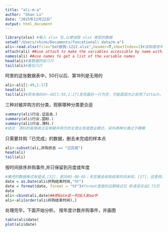 ```yaml
---
title: "ali-m-a"
author: "Shan Lu"
date: "2015年12月22日"
output: html_document
---
```


```r
library(xlsx) #载入 xlsx 包,以便读取 xlsx 类型的数据
setwd("/Users/shine/Documents/funcational\ data/m-a")
ali<-read.xlsx(file="bat收购-1222.xlsx",header=T,sheetIndex=1)#读取路径中的数据,sheet1是阿里
attach(ali) ##use attach to make the variables accessible by name within the R session
names(ali) ##use names to get a list of the variable names
head(ali)#看数据的前几行
tail(ali)#看后几行
```
阿里的这张数据表中，50行以后、第18列是无用的
```r
ali<-ali[1:49,1:17]
head(ali)
tail(ali)#原本用ddd<-dd[1:50,1:17]发现最后一行为空，可能是因为之前用了attach，将第一行作为了变量名，因此修改成49
```
三种对被并购方的分类，观察哪种分类更合适
```r
summary(ali$行业.证监会.)
summary(ali$行业.国标.)
summary(ali$行业.清科.)
#结论：清科的能够真正反映被并购方的主营业务或商业模式，另外两种分类过于模糊
```
只需要并购『已完成』的数据，删去未完成的样本点
```r
ali<-subset(ali,并购状态 == "已完成")
head(ali)
tail(ali)
```
按时间排序并购事件,并只保留到月度或年度
```r
#雅虎的数据格式有错误,[32]，是2005-08-05；天宏基金收购结束时间未知，[17]，这里用开始时间代替2013-10-19.此处已手动在excel文件中修改
date = as.Date(ali$并购结束时间,"%Y")
date = format(date, format = "%Y")#format里面的日期格式见《R语言实战》73页
date
ali<-cbind(ali,date)##把date这一列加入到aa中
ali<-ali[order(ali$并购结束时间),]
```

处理完毕，下面开始分析。
按年度计数并购事件，并画图
```r
table(ali$date)
plot(ali$date)
```
